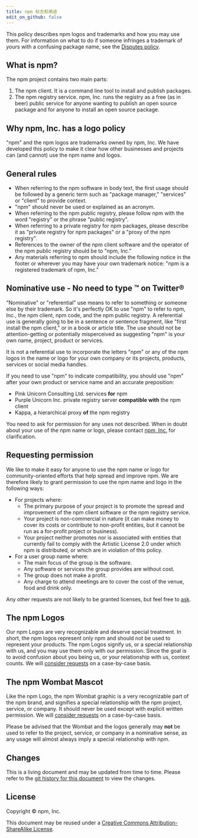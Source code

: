 ```yaml
---
title: npm 标志和用途
edit_on_github: false
---
```


This policy describes npm logos and trademarks and how you may use them. For information on what to do if someone infringes a trademark of _yours_ with a confusing package name, see the [Disputes policy][disputes].

## What is npm?

The npm project contains two main parts:

1. The npm client. It is a command line tool to install and publish packages.
2. The npm registry service. npm, Inc. runs the registry as a free (as in beer) public service for anyone wanting to publish an open source package and for anyone to install an open source package.

## Why npm, Inc. has a logo policy

"npm" and the npm logos are trademarks owned by npm, Inc. We have developed this policy to make it clear how other businesses and projects can (and cannot) use the npm name and logos.

## General rules

- When referring to the npm software in body text, the first usage should be followed by a generic term such as "package manager," "services" or "client" to provide context.
- "npm" should never be used or explained as an acronym.
- When referring to the npm public registry, please follow npm with the word "registry" or the phrase "public registry".
- When referring to a private registry for npm packages, please describe it as "private registry for npm packages" or a "proxy of the npm registry".
- References to the owner of the npm client software and the operator of the npm public registry should be to "npm, Inc."
- Any materials referring to npm should include the following notice in the footer or wherever you may have your own trademark notice: "npm is a registered trademark of npm, Inc."

## Nominative use - No need to type ™ on Twitter&reg;

"Nominative" or "referential" use means to refer to something or someone else by their trademark. So it's perfectly OK to use "npm" to refer to npm, Inc., the npm client, npm code, and the npm public registry. A referential use is generally going to be in a sentence or sentence fragment, like "first install the npm client," or in a book or article title. The use should not be attention-getting or potentially misperceived as suggesting "npm" is your own name, project, product or services.

It is not a referential use to incorporate the letters "npm" or any of the npm logos in the name or logo for your own company or its projects, products, services or social media handles.

If you need to use "npm" to indicate compatibility, you should use "npm" after your own product or service name and an accurate preposition:

- Pink Unicorn Consulting Ltd. services <strong>for</strong> npm
- Purple Unicorn Inc. private registry server <strong>compatible with</strong> the npm client
- Kappa, a hierarchical proxy <strong>of</strong> the npm registry

You need to ask for permission for any uses not described. When in doubt about your use of the npm name or logo, please contact [npm, Inc.](https://www.npmjs.com/contact) for clarification.

## Requesting permission

We like to make it easy for anyone to use the npm name or logo for community-oriented efforts that help spread and improve npm. We are therefore likely to grant permission to use the npm name and logo in the following ways:

- For projects where:
  - The primary purpose of your project is to promote the spread and improvement of the npm client software or the npm registry service.
  - Your project is non-commercial in nature (it can make money to cover its costs or contribute to non-profit entities, but it cannot be run as a for-profit project or business).
  - Your project neither promotes nor is associated with entities that currently fail to comply with the Artistic License 2.0 under which npm is distributed, or which are in violation of this policy.
- For a user group name where:
  - The main focus of the group is the software.
  - Any software or services the group provides are without cost.
  - The group does not make a profit.
  - Any charge to attend meetings are to cover the cost of the venue, food and drink only.

Any other requests are not likely to be granted licenses, but feel free to [ask](https://www.npmjs.com/contact).

## The npm Logos

Our npm Logos are very recognizable and deserve special treatment. In short, the npm logos represent only npm and should not be used to represent your products. The npm Logos signify us, or a special relationship with us, and you may use them only with our permission. Since the goal is to avoid confusion about you being us, or your relationship with us, context counts. We will [consider requests](https://www.npmjs.com/contact) on a case-by-case basis.

## The npm Wombat Mascot

Like the npm Logo, the npm Wombat graphic is a very recognizable part of the npm brand, and signifies a special relationship with the npm project, service, or company. It should never be used except with explicit written permission. We will [consider requests](https://www.npmjs.com/contact) on a case-by-case basis.

Please be advised that the Wombat and the logos generally may **not** be used to refer to the project, service, or company in a nominative sense, as any usage will almost always imply a special relationship with npm.

## Changes

This is a living document and may be updated from time to time. Please refer to the [git history for this document](https://github.com/npm/documentation/blob/main/content/policies/logos-and-usage.mdx) to view the changes.

## License

Copyright &copy; npm, Inc.

This document may be reused under a [Creative Commons Attribution-ShareAlike License](https://creativecommons.org/licenses/by-sa/4.0/).

[disputes]: /policies/disputes
